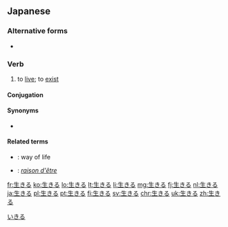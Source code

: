 ==Japanese==
{{ja-kanjitab|い|sort=いきる|yomi=kun}}

===Alternative forms===
* {{ja-l|活きる}}

===Verb===
{{ja-verb|tr=intrans|type=2|いきる}}

# to [[live]]; to [[exist]]
#: {{ja-usex|キムはまだ'''生きて'''いた。|^キム は まだ '''いきて'''いた。|Kim was still '''alive'''.}}
#: {{ja-usex|世界平和のために'''生きる'''|^せかい へいわ の ため に '''いきる'''|'''live''' for the sake of world peace}}
#: {{ja-usex|難病とともに'''生きる'''|^なんびょう と とも に '''いきる'''|to '''live''' with an incurable disease}}
#: {{ja-usex|祖父[[ばかりか]]、曽祖父さえ'''生きて'''いる。|^そふ [[ばかり か]]、そうそふ さえ '''いきて'''いる。|Not only is my grandfather '''living''' but my great-grandfather as well.}}

====Conjugation====
{{ja-ichi|いき}}

====Synonyms====
* {{sense|to live}} {{ja-r|生存する|せいぞんする|linkto=生存}}

====Related terms====
* {{ja-r|生きる道|いきる みち}}: way of life
* {{ja-r|生き甲斐|いきいがい}}: ''[[raison d'être]]''

[[Category:1000 Japanese basic words|いきる]]

[[fr:生きる]]
[[ko:生きる]]
[[lo:生きる]]
[[lt:生きる]]
[[li:生きる]]
[[mg:生きる]]
[[fj:生きる]]
[[nl:生きる]]
[[ja:生きる]]
[[pl:生きる]]
[[pt:生きる]]
[[fi:生きる]]
[[sv:生きる]]
[[chr:生きる]]
[[uk:生きる]]
[[zh:生きる]]